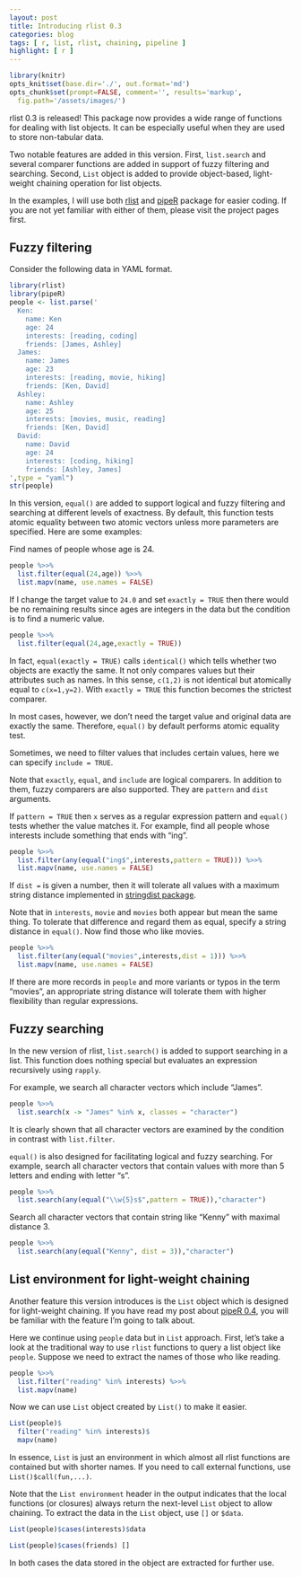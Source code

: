 ```yaml
---
layout: post
title: Introducing rlist 0.3
categories: blog
tags: [ r, list, rlist, chaining, pipeline ]
highlight: [ r ]
---
```


```r
library(knitr)
opts_knit$set(base.dir='./', out.format='md')
opts_chunk$set(prompt=FALSE, comment='', results='markup',
  fig.path='/assets/images/')
```

rlist 0.3 is released! This package now provides a wide range of functions for dealing with list objects. It can be especially useful when they are used to store non-tabular data.

Two notable features are added in this version. First, `list.search` and several comparer functions are added in support of fuzzy filtering and searching. Second, `List` object is added to provide object-based, light-weight chaining operation for list objects.

In the examples, I will use both [rlist](http://renkun.me/rlist/) and [pipeR](http://renkun.me/pipeR/) package for easier coding. If you are not yet familiar with either of them, please visit the project pages first.

## Fuzzy filtering

Consider the following data in YAML format.

```r
library(rlist)
library(pipeR)
people <- list.parse('
  Ken:
    name: Ken
    age: 24
    interests: [reading, coding]
    friends: [James, Ashley]
  James:
    name: James
    age: 23
    interests: [reading, movie, hiking]
    friends: [Ken, David]
  Ashley:
    name: Ashley
    age: 25
    interests: [movies, music, reading]
    friends: [Ken, David]
  David:
    name: David
    age: 24
    interests: [coding, hiking]
    friends: [Ashley, James]
',type = "yaml")
str(people)
```

In this version, `equal()` are added to support logical and fuzzy filtering and searching at different levels of exactness. By default, this function tests atomic equality between two atomic vectors unless more parameters are specified. Here are some examples:

Find names of people whose age is 24.

```r
people %>>% 
  list.filter(equal(24,age)) %>>%
  list.mapv(name, use.names = FALSE)
```

If I change the target value to `24.0` and set `exactly = TRUE` then there would be no remaining results since ages are integers in the data but the condition is to find a numeric value. 

```r
people %>>%
  list.filter(equal(24,age,exactly = TRUE))
```

In fact, `equal(exactly = TRUE)` calls `identical()` which tells whether two objects are exactly the same. It not only compares values but their attributes such as names. In this sense, `c(1,2)` is not identical but atomically equal to `c(x=1,y=2)`. With `exactly = TRUE` this function becomes the strictest comparer.

In most cases, however, we don't need the target value and original data are exactly the same. Therefore, `equal()` by default performs atomic equality test.

Sometimes, we need to filter values that includes certain values, here we can specify `include = TRUE`.

Note that `exactly`, `equal`, and `include` are logical comparers. In addition to them, fuzzy comparers are also supported. They are `pattern` and `dist` arguments. 

If `pattern = TRUE` then `x` serves as a regular expression pattern and `equal()` tests whether the value matches it. For example, find all people whose interests include something that ends with "ing".

```r
people %>>% 
  list.filter(any(equal("ing$",interests,pattern = TRUE))) %>>%
  list.mapv(name, use.names = FALSE)
```

If `dist = ` is given a number, then it will tolerate all values with a maximum string distance implemented in [stringdist package](http://cran.r-project.org/web/packages/stringdist/). 

Note that in `interests`, `movie` and `movies` both appear but mean the same thing. To tolerate that difference and regard them as equal, specify a string distance in `equal()`. Now find those who like movies.

```r
people %>>%
  list.filter(any(equal("movies",interests,dist = 1))) %>>%
  list.mapv(name, use.names = FALSE)
```

If there are more records in `people` and more variants or typos in the term "movies", an appropriate string distance will tolerate them with higher flexibility than regular expressions.

## Fuzzy searching

In the new version of rlist, `list.search()` is added to support searching in a list. This function does nothing special but evaluates an expression recursively using `rapply`. 

For example, we search all character vectors which include "James".

```r
people %>>%
  list.search(x -> "James" %in% x, classes = "character")
```

It is clearly shown that all character vectors are examined by the condition in contrast with `list.filter`.

`equal()` is also designed for facilitating logical and fuzzy searching. For example, search all character vectors that contain values with more than 5 letters and ending with letter "s".

```r
people %>>%
  list.search(any(equal("\\w{5}s$",pattern = TRUE)),"character")
```

Search all character vectors that contain string like "Kenny" with maximal distance 3.

```r
people %>>%
  list.search(any(equal("Kenny", dist = 3)),"character")
```


## List environment for light-weight chaining

Another feature this version introduces is the `List` object which is designed for light-weight chaining. If you have read my post about [pipeR 0.4](http://renkun.me/blog/2014/08/04/introducing-pipeR-0.4.html), you will be familiar with the feature I'm going to talk about.

Here we continue using `people` data but in `List` approach. First, let's take a look at the traditional way to use `rlist` functions to query a list object like `people`. Suppose we need to extract the names of those who like reading.

```r
people %>>%
  list.filter("reading" %in% interests) %>>%
  list.mapv(name)
```

Now we can use `List` object created by `List()` to make it easier.

```r
List(people)$
  filter("reading" %in% interests)$
  mapv(name)
```

In essence, `List` is just an environment in which almost all rlist functions are contained but with shorter names. If you need to call external functions, use `List()$call(fun,...)`.

Note that the `List environment` header in the output indicates that the local functions (or closures) always return the next-level `List` object to allow chaining. To extract the data in the `List` object, use `[]` or `$data`.

```r
List(people)$cases(interests)$data
```

```r
List(people)$cases(friends) []
```

In both cases the data stored in the object are extracted for further use.

